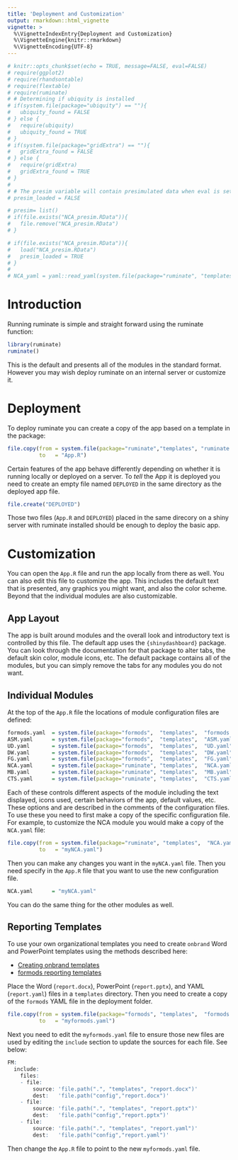 ```yaml
---
title: 'Deployment and Customization'
output: rmarkdown::html_vignette
vignette: >
  %\VignetteIndexEntry{Deployment and Customization}
  %\VignetteEngine{knitr::rmarkdown}
  %\VignetteEncoding{UTF-8}
---
```


```r
# knitr::opts_chunk$set(echo = TRUE, message=FALSE, eval=FALSE)
# require(ggplot2)
# require(rhandsontable)
# require(flextable)
# require(ruminate)
# # Determining if ubiquity is installed
# if(system.file(package="ubiquity") == ""){
#   ubiquity_found = FALSE
# } else {
#   require(ubiquity)
#   ubiquity_found = TRUE
# }
# if(system.file(package="gridExtra") == ""){
#   gridExtra_found = FALSE
# } else {
#   require(gridExtra)
#   gridExtra_found = TRUE
# }
# 
# # The presim variable will contain presimulated data when eval is set to true
# presim_loaded = FALSE
```

```r
# presim= list()
# if(file.exists("NCA_presim.RData")){
#   file.remove("NCA_presim.RData")
# }
```

```r
# if(file.exists("NCA_presim.RData")){
#   load("NCA_presim.RData")
#   presim_loaded = TRUE
# }
# 
# NCA_yaml = yaml::read_yaml(system.file(package="ruminate", "templates","NCA.yaml"))
```


# Introduction

Running ruminate is simple and straight forward using the ruminate function:

```r
library(ruminate)
ruminate()
```

This is the default and presents all of the modules in the standard format. However you may wish deploy ruminate on an internal server or customize it. 

# Deployment

To deploy ruminate you can create a copy of the app based on a template in the package:

```r
file.copy(from = system.file(package="ruminate","templates", "ruminate.R"), 
          to   = "App.R")
```

Certain features of the app behave differently depending on whether it is running locally or deployed on a server. To *tell* the App it is deployed you need to create an empty file named `DEPLOYED` in the same directory as the deployed app file. 

```r
file.create("DEPLOYED")
```
Those two files (`App.R` and `DEPLOYED`) placed in the same direcory on a shiny
server with ruminate installed should be enough to deploy the basic app.

# Customization

You can open the `App.R` file and run the app locally from there as well. You can also edit this file to customize the app. This includes the default text that is presented, any graphics you might want, and also the color scheme. Beyond that the individual modules are also customizable. 

## App Layout

The app is built around modules and the overall look and introductory text is controlled by this file. The default app uses the `{shinydashboard}` package. You can look through the documentation for that package to alter tabs, the default skin color, module icons, etc. The default package contains all of the modules, but you can simply remove the tabs for any modules you do not want. 

## Individual Modules

At the top of the `App.R` file the locations of module configuration files are defined:

```r
formods.yaml  = system.file(package="formods",  "templates",  "formods.yaml")
ASM.yaml      = system.file(package="formods",  "templates",  "ASM.yaml")
UD.yaml       = system.file(package="formods",  "templates",  "UD.yaml")
DW.yaml       = system.file(package="formods",  "templates",  "DW.yaml")
FG.yaml       = system.file(package="formods",  "templates",  "FG.yaml")
NCA.yaml      = system.file(package="ruminate", "templates",  "NCA.yaml")
MB.yaml       = system.file(package="ruminate", "templates",  "MB.yaml")
CTS.yaml      = system.file(package="ruminate", "templates",  "CTS.yaml")
```

Each of these controls different aspects of the module including the text displayed, icons used, certain behaviors of the app, default values, etc. These options and are described in the comments of the configuration files. To use these you need to first make a copy of the specific configuration file. For example, to customize the NCA module you would make a copy of the `NCA.yaml` file:

```r
file.copy(from = system.file(package="ruminate", "templates",  "NCA.yaml"),
          to   = "myNCA.yaml")
```

Then you can make any changes you want in the `myNCA.yaml` file. Then you need specify in the `App.R` file that you want to use the new configuration file. 

```r
NCA.yaml      = "myNCA.yaml"
```

You can do the same thing for the other modules as well.

## Reporting Templates

To use your own organizational templates you need to create `onbrand` Word and
PowerPoint templates using the methods described here:

- [Creating onbrand templates](https://onbrand.ubiquity.tools/articles/Custom_Office_Templates.html)
- [formods reporting templates](https://formods.ubiquity.tools/articles/included_modules.html#avialable-modules)

Place the Word (`report.docx`), PowerPoint (`report.pptx`), and YAML (`report.yaml`) files
in a `templates` directory. Then you need to create a copy of the `formods` YAML file
in the deployment folder. 

```r
file.copy(from = system.file(package="formods", "templates",  "formods.yaml"),
          to   = "myformods.yaml")
```

Next you need to edit the `myformods.yaml` file to ensure those new files are used by editing the `include` section to update the sources for each file. See below:

```r
FM: 
  include:
    files:
    - file:
        source: 'file.path(".", "templates", "report.docx")'
        dest:   'file.path("config","report.docx")'
    - file:
        source: 'file.path(".", "templates", "report.pptx")'
        dest:   'file.path("config","report.pptx")'
    - file:
        source: 'file.path(".", "templates", "report.yaml")'
        dest:   'file.path("config","report.yaml")'
```

Then change the `App.R` file to point to the new `myformods.yaml` file.
